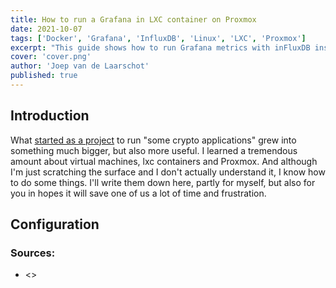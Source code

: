 ```yaml
---
title: How to run a Grafana in LXC container on Proxmox
date: 2021-10-07
tags: ['Docker', 'Grafana', 'InfluxDB', 'Linux', 'LXC', 'Proxmox']
excerpt: "This guide shows how to run Grafana metrics with inFluxDB inside an LXC container on Proxmox."
cover: 'cover.png'
author: 'Joep van de Laarschot'
published: true
---
```


## Introduction

What [started as a project](https://blog.joeplaa.com/building-a-proxmox-cluster/) to run "some crypto applications" grew into something much bigger, but also more useful. I learned a tremendous amount about virtual machines, lxc containers and Proxmox. And although I'm just scratching the surface and I don't actually understand it, I know how to do some things. I'll write them down here, partly for myself, but also for you in hopes it will save one of us a lot of time and frustration.

## Configuration

<Alert type='info'>
    <h3 class='mt-1'>Sources:</h3>

* <>

</Alert>